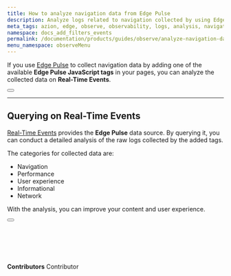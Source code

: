 ```yaml
---
title: How to analyze navigation data from Edge Pulse
description: Analyze logs related to navigation collected by using Edge Pulse.
meta_tags: azion, edge, observe, observability, logs, analysis, navigation, user experience
namespace: docs_add_filters_events
permalink: /documentation/products/guides/observe/analyze-navigation-data/
menu_namespace: observeMenu
---
```



If you use [Edge Pulse](/en/documentation/products/observe/edge-pulse/) to collect navigation data by adding one of the available **Edge Pulse JavaScript tags** in your pages, you can analyze the collected data on **Real-Time Events**.

<Button href="/en/documentation/products/observe/edge-pulse/#edge-pulse-javascript-tag" text="go to javascript tag reference" variant="secondary"></Button>

---

## Querying on Real-Time Events

[Real-Time Events](/en/documentation/products/observe/analyze-logs/) provides the **Edge Pulse** data source. By querying it, you can conduct a detailed analysis of the raw logs collected by the added tags.

The categories for collected data are:

- Navigation
- Performance
- User experience
- Informational
- Network

With the analysis, you can improve your content and user experience.

<Button href="/en/documentation/products/observe/real-time-events/#edge-pulse" text="go to variables list" variant="secondary"></Button>

<br /><br />
---


**Contributors** <ContributorList>Contributor</ContributorList>